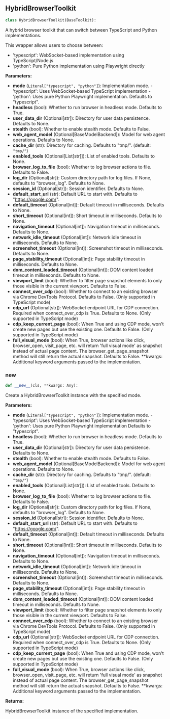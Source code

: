 <a id="camel.toolkits.hybrid_browser_toolkit.hybrid_browser_toolkit"></a>

<a id="camel.toolkits.hybrid_browser_toolkit.hybrid_browser_toolkit.HybridBrowserToolkit"></a>

## HybridBrowserToolkit

```python
class HybridBrowserToolkit(BaseToolkit):
```

A hybrid browser toolkit that can switch between TypeScript and Python
implementations.

This wrapper allows users to choose between:
- 'typescript': WebSocket-based implementation using TypeScript/Node.js
- 'python': Pure Python implementation using Playwright directly

**Parameters:**

- **mode** (`Literal["typescript", "python"]`): Implementation mode. - 'typescript': Uses WebSocket-based TypeScript implementation - 'python': Uses pure Python Playwright implementation. Defaults to "typescript".
- **headless** (bool): Whether to run browser in headless mode. Defaults to True.
- **user_data_dir** (Optional[str]): Directory for user data persistence. Defaults to None.
- **stealth** (bool): Whether to enable stealth mode. Defaults to False.
- **web_agent_model** (Optional[BaseModelBackend]): Model for web agent operations. Defaults to None.
- **cache_dir** (str): Directory for caching. Defaults to "tmp/". (default: `"tmp/"`)
- **enabled_tools** (Optional[List[str]]): List of enabled tools. Defaults to None.
- **browser_log_to_file** (bool): Whether to log browser actions to file. Defaults to False.
- **log_dir** (Optional[str]): Custom directory path for log files. If None, defaults to "browser_log". Defaults to None.
- **session_id** (Optional[str]): Session identifier. Defaults to None.
- **default_start_url** (str): Default URL to start with. Defaults to "https://google.com/".
- **default_timeout** (Optional[int]): Default timeout in milliseconds. Defaults to None.
- **short_timeout** (Optional[int]): Short timeout in milliseconds. Defaults to None.
- **navigation_timeout** (Optional[int]): Navigation timeout in milliseconds. Defaults to None.
- **network_idle_timeout** (Optional[int]): Network idle timeout in milliseconds. Defaults to None.
- **screenshot_timeout** (Optional[int]): Screenshot timeout in milliseconds. Defaults to None.
- **page_stability_timeout** (Optional[int]): Page stability timeout in milliseconds. Defaults to None.
- **dom_content_loaded_timeout** (Optional[int]): DOM content loaded timeout in milliseconds. Defaults to None.
- **viewport_limit** (bool): Whether to filter page snapshot elements to only those visible in the current viewport. Defaults to False.
- **connect_over_cdp** (bool): Whether to connect to an existing browser via Chrome DevTools Protocol. Defaults to False. (Only supported in TypeScript mode)
- **cdp_url** (Optional[str]): WebSocket endpoint URL for CDP connection. Required when connect_over_cdp is True. Defaults to None. (Only supported in TypeScript mode)
- **cdp_keep_current_page** (bool): When True and using CDP mode, won't create new pages but use the existing one. Defaults to False. (Only supported in TypeScript mode)
- **full_visual_mode** (bool): When True, browser actions like click, browser_open, visit_page, etc. will return 'full visual mode' as snapshot instead of actual page content. The browser_get_page_snapshot method will still return the actual snapshot. Defaults to False. **kwargs: Additional keyword arguments passed to the implementation.

<a id="camel.toolkits.hybrid_browser_toolkit.hybrid_browser_toolkit.HybridBrowserToolkit.__new__"></a>

### __new__

```python
def __new__(cls, **kwargs: Any):
```

Create a HybridBrowserToolkit instance with the specified mode.

**Parameters:**

- **mode** (`Literal["typescript", "python"]`): Implementation mode. - 'typescript': Uses WebSocket-based TypeScript implementation - 'python': Uses pure Python Playwright implementation Defaults to "typescript".
- **headless** (bool): Whether to run browser in headless mode. Defaults to True.
- **user_data_dir** (Optional[str]): Directory for user data persistence. Defaults to None.
- **stealth** (bool): Whether to enable stealth mode. Defaults to False.
- **web_agent_model** (Optional[BaseModelBackend]): Model for web agent operations. Defaults to None.
- **cache_dir** (str): Directory for caching. Defaults to "tmp/". (default: `"tmp/"`)
- **enabled_tools** (Optional[List[str]]): List of enabled tools. Defaults to None.
- **browser_log_to_file** (bool): Whether to log browser actions to file. Defaults to False.
- **log_dir** (Optional[str]): Custom directory path for log files. If None, defaults to "browser_log". Defaults to None.
- **session_id** (Optional[str]): Session identifier. Defaults to None.
- **default_start_url** (str): Default URL to start with. Defaults to "https://google.com/".
- **default_timeout** (Optional[int]): Default timeout in milliseconds. Defaults to None.
- **short_timeout** (Optional[int]): Short timeout in milliseconds. Defaults to None.
- **navigation_timeout** (Optional[int]): Navigation timeout in milliseconds. Defaults to None.
- **network_idle_timeout** (Optional[int]): Network idle timeout in milliseconds. Defaults to None.
- **screenshot_timeout** (Optional[int]): Screenshot timeout in milliseconds. Defaults to None.
- **page_stability_timeout** (Optional[int]): Page stability timeout in milliseconds. Defaults to None.
- **dom_content_loaded_timeout** (Optional[int]): DOM content loaded timeout in milliseconds. Defaults to None.
- **viewport_limit** (bool): Whether to filter page snapshot elements to only those visible in the current viewport. Defaults to False.
- **connect_over_cdp** (bool): Whether to connect to an existing browser via Chrome DevTools Protocol. Defaults to False. (Only supported in TypeScript mode)
- **cdp_url** (Optional[str]): WebSocket endpoint URL for CDP connection. Required when connect_over_cdp is True. Defaults to None. (Only supported in TypeScript mode)
- **cdp_keep_current_page** (bool): When True and using CDP mode, won't create new pages but use the existing one. Defaults to False. (Only supported in TypeScript mode)
- **full_visual_mode** (bool): When True, browser actions like click, browser_open, visit_page, etc. will return 'full visual mode' as snapshot instead of actual page content. The browser_get_page_snapshot method will still return the actual snapshot. Defaults to False. **kwargs: Additional keyword arguments passed to the implementation.

**Returns:**

  HybridBrowserToolkit instance of the specified implementation.
